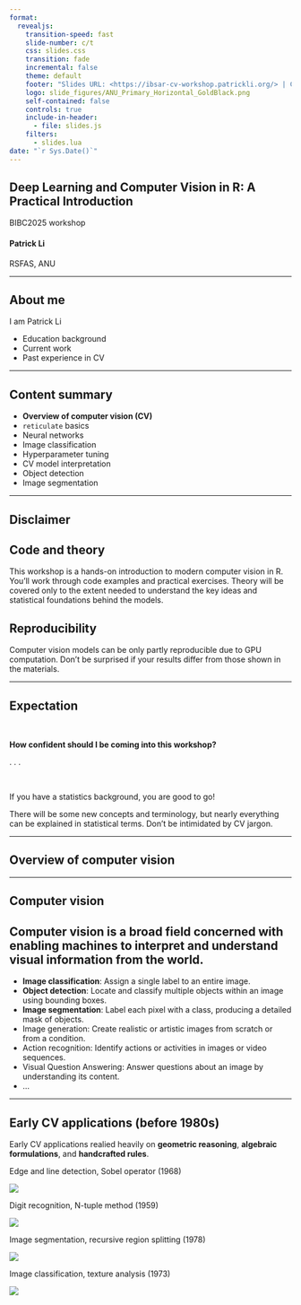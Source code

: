 ```yaml
---
format: 
  revealjs:
    transition-speed: fast
    slide-number: c/t
    css: slides.css
    transition: fade
    incremental: false 
    theme: default
    footer: "Slides URL: <https://ibsar-cv-workshop.patrickli.org/> | Canberra time <span id = 'mel-local-time'></span>"
    logo: slide_figures/ANU_Primary_Horizontal_GoldBlack.png
    self-contained: false
    controls: true
    include-in-header: 
      - file: slides.js
    filters:
      - slides.lua
date: "`r Sys.Date()`"
---
```


## Deep Learning and Computer Vision in R: A Practical Introduction {.title-slide-title}

::: {.title-slide-event}

BIBC2025 workshop

:::

#### Patrick Li {.title-slide-author}

::: {.title-slide-org}

RSFAS, ANU

:::

---

## About me

I am Patrick Li

- Education background
- Current work
- Past experience in CV

---

## Content summary

- **Overview of computer vision (CV)**
- `reticulate` basics
- Neural networks
- Image classification
- Hyperparameter tuning
- CV model interpretation
- Object detection
- Image segmentation

---

## Disclaimer

::: {.callout-note}

## Code and theory

This workshop is a hands-on introduction to modern computer vision in R.
You’ll work through code examples and practical exercises.
Theory will be covered only to the extent needed to understand the key ideas and statistical foundations behind the models.

:::

::: {.callout-warning}

## Reproducibility

Computer vision models can be only partly reproducible due to GPU computation.
Don’t be surprised if your results differ from those shown in the materials.

:::

---

## Expectation

<br>

**How confident should I be coming into this workshop?**

. . .

<br>

::: {.text-90}

If you have a statistics background, you are good to go! 

There will be some new concepts and terminology, but nearly everything can be explained in statistical terms. Don’t be intimidated by CV jargon.

:::

---

## Overview of computer vision {.transition-slide}

---

## Computer vision


::: {.callout-note appearance="minimal"}

## Computer vision is a broad field concerned with enabling machines to interpret and understand visual information from the world. 

:::

::: {.text-70}


- **Image classification**: Assign a single label to an entire image.
- **Object detection**: Locate and classify multiple objects within an image using bounding boxes.
- **Image segmentation**: Label each pixel with a class, producing a detailed mask of objects.
- Image generation: Create realistic or artistic images from scratch or from a condition.
- Action recognition: Identify actions or activities in images or video sequences.
- Visual Question Answering: Answer questions about an image by understanding its content.
- ...

:::

---

## Early CV applications (before 1980s)

::: {.text-70}

Early CV applications realied heavily on **geometric reasoning**, **algebraic formulations**, and **handcrafted rules**.

:::

::: {.text-55 .height-70}

::: {.flex-columns .height-100}

::: {.flex-1 .flex-rows}

Edge and line detection, Sobel operator (1968)

::: {.flex-1-image}

![](slide_figures/valve_sobel.png)
:::

Digit recognition, N-tuple method (1959)

::: {.flex-1-image}

![](slide_figures/n-tuple.png)

:::

:::

::: {.flex-1 .flex-rows}

Image segmentation, recursive region splitting (1978)

::: {.flex-1-image}

![](slide_figures/recursive-region-splitting.png)

:::

Image classification, texture analysis (1973)

::: {.flex-1-image}

![](slide_figures/texture-feature.png)

:::

:::

:::

:::


